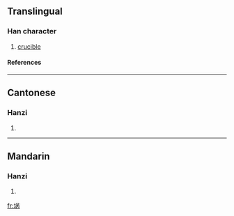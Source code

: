 {{see|堝}}

==Translingual==
===Han character===
{{Han char|rn=32|rad=土|as=07|sn=10|four=|canj=土口人月 (GROB)}}
# [[crucible]]
====References====
{{Han ref|kx=0230.121|hdz=10445.020|uh=57DA|ud=22490}}
----
==Cantonese==
===Hanzi===
{{yue-hanzi|jyut=|y=wo1}}
# {{defn|Cantonese}}
----
==Mandarin==
===Hanzi===
{{cmn-hanzi|tra=堝|pin=[[bù]] ([[bu4]]), [[guō]] ([[guo1]])|wg=pu<sup>4</sup>, kuo<sup>1</sup>}}
# {{defn|Mandarin}}

[[fr:埚]]